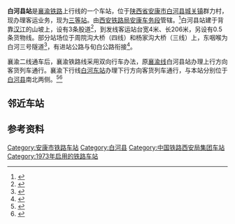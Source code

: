 {{About|襄渝上行线车站|其他名称类似的车站|白河站}}
{{Infobox China railway station
|车站名称 = 白河县站
|图片 = Missing image text.svg
|图片介绍 = 
|其他名称 = 前坡站
|车站拼音 = Bai He Xian
|英文名称 = Baihexian Railway Station
|车站代码 = 29753<ref>{{cite book|title=中华人民共和国铁路车站代码（GB/T 10302-2010）|publisher=中国标准出版社|year=2010|isbn=155066140495|ignore-isbn-error=true|pages=2}}</ref>
|电报码 = BEY
|拼音码 = BHX
|车站类型 = 中间站
|技术性质 = 
|业务性质 = 
|始建时间 = 1970年
|开通运营 = 1973年10月19日
|车站位置 = [[陕西省|陕西省]][[安康市|安康市]][[白河县|白河县]][[城关镇_(白河县)|城关镇]]群力村
|坐标 = {{coord|32.833989|N|110.098058|E|display=inline,title}}
|归属 = [[西安铁路局|西安铁路局]][[安康车务段|安康车务段]]
|线路 = [[襄渝铁路|襄渝铁路]]上行线
|车站等级 = 三等站
|使用状态 = 运营中
|股道数目 = 3
|正线 = 1
|到发线 = 2
|其它线 = 
|月台数目 = 1
|侧式站台 = 1
|岛式站台 = 
|站台面 = 
|网站 = 
|站线配置图 = 
|站线配置图宽度 = 
}}
'''白河县站'''是[[襄渝铁路|襄渝铁路]]上行线的一个车站，位于[[陕西省|陕西省]][[安康市|安康市]][[白河县|白河县]][[城关镇_(白河县)|城关镇]]群力村，现办理客运业务，现为[[三等站|三等站]]。由[[西安铁路局|西安铁路局]][[安康车务段|安康车务段]]管辖。<ref>{{cite news|author=李银昌|url=http://railway.china.com.cn/2015-07/28/content_36167099.htm|title=安康车务段梁超：暑日里“陪产”的“超级奶爸”|publisher=中国网|date=2015-07-28|accessdate=2016-09-27|archive-url=https://web.archive.org/web/20170218143626/http://railway.china.com.cn/2015-07/28/content_36167099.htm|archive-date=2017-02-18|dead-url=yes}}</ref>白河县站建于背靠[[汉江_(中国)|汉江]]的山坡上，设有3条股道<ref>{{cite news|title=秦巴大山深处：用青春“点燃”最亮的光|url=http://news.cnr.cn/native/gd/20180211/t20180211_524133143.shtml|publisher=中国青年网|date=2018-02-11|accessdate=2021-05-17|archive-date=2021-05-17|archive-url=https://web.archive.org/web/20210517071847/http://news.cnr.cn/native/gd/20180211/t20180211_524133143.shtml|dead-url=no}}</ref>，到发线客运站台宽4米、长206米，另设有0.5条货物线。部分站场位于周院沟大桥（四线）和杨家沟大桥（三线）上，东咽喉为白河三号隧道<ref>{{cite journal|author=马路辉|title=浅析襄渝二线白河站位方案的合理性|work=甘肃科技|year=2011|doi=10.3969/j.issn.1000-0952.2011.02.050}}</ref>，有进站公路与旬白公路衔接<Ref>
{{cite book|author=白河县地方志编纂委员会|title=白河县志|url=http://dfz.shaanxi.gov.cn/sqzlk/xbsxz/sxdyl/aks_16206/bhxz/|publisher=陕西人民出版社|year=1996|isbn=7-221-04065-7/K·633|via=陕西省地方志办公室|access-date=2021-05-17|archive-date=2021-05-17|archive-url=https://web.archive.org/web/20210517031024/http://dfz.shaanxi.gov.cn/sqzlk/xbsxz/sxdyl/aks_16206/bhxz/|dead-url=no}}
</ref>。

襄渝二线通车后，襄渝铁路线采用双向行车办法，原[[襄渝线|襄渝线]]白河县站办理上行方向客货列车通行。襄渝下行线[[白河东站|白河东站]]办理下行方向客货列车通行，与本站分别位于[[白河县|白河县]]南北两侧。<ref>{{cite news|url=http://news.cnwest.com/content/2013-02/18/content_8526819.htm|title=大巴山深处有这样一群人 记白河东站派出所铁警|publisher=西部网|date=2013-02-18|accessdate=2016-09-27|archive-url=https://web.archive.org/web/20170218145656/http://news.cnwest.com/content/2013-02/18/content_8526819.htm|archive-date=2017-02-18|dead-url=yes}}</ref><ref>{{cite news|title=秦巴行|url=http://www.china-railway.com.cn/tlwh/tlwy/tlwx/202105/t20210516_114920.html|publisher=中国国家铁路集团有限公司|date=2021-05-16|accessdate=2021-05-17|archive-date=2021-05-17|archive-url=https://web.archive.org/web/20210517031032/http://www.china-railway.com.cn/tlwh/tlwy/tlwx/202105/t20210516_114920.html|dead-url=no}}</ref>

== 邻近车站 ==
{{Start rail box|[[File:China_Railways.svg|16px]] [[中国铁路|中国铁路]]}}
{{s-inop|[[胡家营站|胡家营站]]|{{站|老河口东}}方向}}
{{s-line|[[襄渝铁路|襄渝铁路]]上行线<br />← 13km 白河县站 22km →}}
{{s-inop|[[冷水站|冷水站]]<br /><s>''[[麻虎站|麻虎站]]''</s>(已撤销)|{{站|重庆}}方向}}
{{end box}}

== 参考资料 ==
{{reflist}}

{{襄渝铁路}}
[[Category:安康市铁路车站|Category:安康市铁路车站]]
[[Category:白河县|Category:白河县]]
[[Category:中国铁路西安局集团车站|Category:中国铁路西安局集团车站]]
[[Category:1973年启用的铁路车站|Category:1973年启用的铁路车站]]